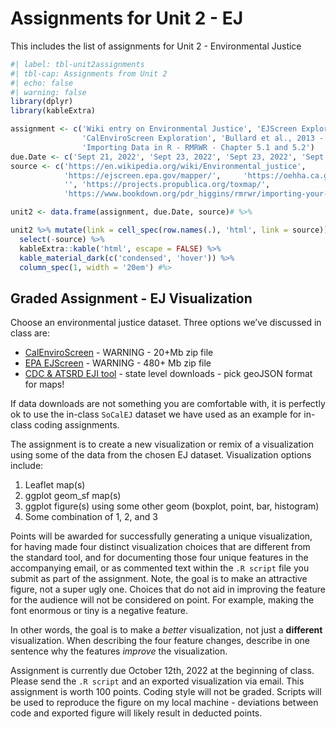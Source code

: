 # Assignments for Unit 2 - EJ {#sec-assignment2}

::: {.callout-note appearance="simple"}
This includes the list of assignments for Unit 2 - Environmental Justice
:::

```{r}
#| label: tbl-unit2assignments
#| tbl-cap: Assignments from Unit 2
#| echo: false
#| warning: false
library(dplyr)
library(kableExtra)

assignment <- c('Wiki entry on Environmental Justice', 'EJScreen Exploration',
                'CalEnviroScreen Exploration', 'Bullard et al., 2013 - Living on the Frontline of Environmental Assault', 'ProPublica - Sacrifice Zones',
                'Importing Data in R - RMRWR - Chapter 5.1 and 5.2')
due.Date <- c('Sept 21, 2022', 'Sept 23, 2022', 'Sept 23, 2022', 'Sept 28, 2022', 'Sept 30, 2022', 'Oct 5, 2022')
source <- c('https://en.wikipedia.org/wiki/Environmental_justice',
            'https://ejscreen.epa.gov/mapper/',     'https://oehha.ca.gov/calenviroscreen/report/calenviroscreen-40',
            '', 'https://projects.propublica.org/toxmap/',
            'https://www.bookdown.org/pdr_higgins/rmrwr/importing-your-data-into-r.html#reading-data-with-the-readr-package')

unit2 <- data.frame(assignment, due.Date, source)# %>% 

unit2 %>% mutate(link = cell_spec(row.names(.), 'html', link = source)) %>% 
  select(-source) %>% 
  kableExtra::kable('html', escape = FALSE) %>% 
  kable_material_dark(c('condensed', 'hover')) %>% 
  column_spec(1, width = '20em') #%>

```

## Graded Assignment - EJ Visualization 

Choose an environmental justice dataset. Three options we've discussed in class are:

* [CalEnviroScreen](https://oehha.ca.gov/media/downloads/calenviroscreen/document/calenviroscreen40shpf2021shp.zip) - WARNING - 20+Mb zip file
* [EPA EJScreen](https://gaftp.epa.gov/EJSCREEN/2021/EJSCREEN_2021_USPR.gdb.zip) - WARNING - 480+ Mb zip file
* [CDC & ATSRD EJI tool](https://experience.arcgis.com/experience/10788c3e860d489e9e8a63a2238bb63d) - state level downloads - pick geoJSON format for maps!

If data downloads are not something you are comfortable with, it is perfectly ok to use the in-class `SoCalEJ` dataset we have used as an example for in-class coding assignments. 

The assignment is to create a new visualization or remix of a visualization using some of the data from the chosen EJ dataset. Visualization options include:

1. Leaflet map(s)
2. ggplot geom_sf map(s)
3. ggplot figure(s) using some other geom (boxplot, point, bar, histogram)
4. Some combination of 1, 2, and 3

Points will be awarded for successfully generating a unique visualization, for having made four distinct visualization choices that are different from the standard tool, and for documenting those four unique features in the accompanying email, or as commented text within the `.R script` file you submit as part of the assignment. Note, the goal is to make an attractive figure, not a super ugly one.  Choices that do not aid in improving the feature for the audience will not be considered on point. For example, making the font enormous or tiny is a negative feature. 

In other words, the goal is to make a _better_ visualization, not just a **different** visualization. When describing the four feature changes, describe in one sentence why the features _improve_ the visualization.  

Assignment is currently due October 12th, 2022 at the beginning of class. Please send the `.R script` and an exported visualization via email. This assignment is worth 100 points. Coding style will not be graded. Scripts will be used to reproduce the figure on my local machine - deviations between code and exported figure will likely result in deducted points. 